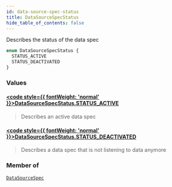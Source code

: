 ```yaml
---
id: data-source-spec-status
title: DataSourceSpecStatus
hide_table_of_contents: false
---
```








Describes the status of the data spec

```graphql
enum DataSourceSpecStatus {
  STATUS_ACTIVE
  STATUS_DEACTIVATED
}
```


### Values

#### [<code style={{ fontWeight: 'normal' }}>DataSourceSpecStatus.<b>STATUS_ACTIVE</b></code>](#) 
> Describes an active data spec
> 

#### [<code style={{ fontWeight: 'normal' }}>DataSourceSpecStatus.<b>STATUS_DEACTIVATED</b></code>](#) 
> Describes a data spec that is not listening to data
anymore
> 



### Member of

[`DataSourceSpec`](/testnet/api/graphql/objects/data-source-spec)  <Badge class="secondary" text="object"/>



